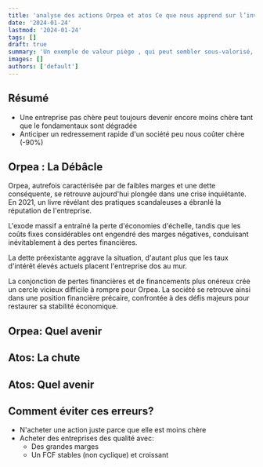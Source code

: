 ```yaml
---
title: 'analyse des actions Orpea et atos Ce que nous apprend sur l’investissement en bourse'
date: '2024-01-24'
lastmod: '2024-01-24'
tags: []
draft: true
summary: 'Un exemple de valeur piège , qui peut sembler sous-valorisé, mais qui peut ruiner vos performances. '
images: []
authors: ['default']
---
```


## Résumé

- Une entreprise pas chère peut toujours devenir encore moins chère tant que le fondamentaux sont dégradée
- Anticiper un redressement rapide d'un société peu nous coûter chère (-90%)

## Orpea : La Débâcle

Orpea, autrefois caractérisée par de faibles marges et une dette conséquente, se retrouve aujourd'hui plongée dans une crise inquiétante.
En 2021, un livre révélant des pratiques scandaleuses a ébranlé la réputation de l'entreprise.

L'exode massif a entraîné la perte d'économies d'échelle, tandis que les coûts fixes considérables ont engendré des marges négatives,
conduisant inévitablement à des pertes financières.

La dette préexistante aggrave la situation, d'autant plus que les taux d'intérêt élevés actuels placent l'entreprise dos au mur.

La conjonction de pertes financières et de financements plus onéreux crée un cercle vicieux difficile à rompre pour Orpea.
La société se retrouve ainsi dans une position financière précaire, confrontée à des défis majeurs pour restaurer sa stabilité économique.

## Orpea: Quel avenir

## Atos: La chute

## Atos: Quel avenir

## Comment éviter ces erreurs?

- N'acheter une action juste parce que elle est moins chère
- Acheter des entreprises des qualité avec:
  - Des grandes marges
  - Un FCF stables (non cyclique) et croissant
